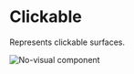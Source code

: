 # Clickable

Represents clickable surfaces.

![No-visual component](public/assets/no-visual-component.webp)